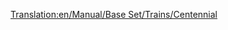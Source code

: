 [[Translation:en/Manual/Base Set/Trains/Centennial]]
{{hu/Manual/Base Set/Trains/Navbox Mozdonyok}}
{{hu/Manual/Base Set/Trains/Vonatok|Name==Centennial
|Image=[[File:en/Manual/Base Set/Trains/Centennial.png]]
|Cost=£35,156 ($70.312)
|Speed=112 km/h (70 mph)
|Weight=207 t
|Power=6,600 LE (4,924 kW)
|Annual=£2,361 ($4.722)
|Designed=1972
|Lifespan=22
|Capacity=N/A
|Leírás=Ez a mozdony drága, viszont nehéz rakomány szállításához jó választás. Ugyanolyan gyors, mint a [[hu/Manual/Base Set/Trains/CS2400|CS2400]], a [[hu/Manual/Base Set/Trains/CS4000|CS4000]]-nél pedig gyorsabb és erősebb.
|Valósság=A Centennial létező mozdonytípus, a [http://hu.wikipedia.org/wiki/EMD_DDA40X EMD DDA40X] beceneve.

Az igazi Centennial mozdonyok tehervontatásra készültek, hogy ugyanazon a sok meredek szakasszal terhelt vonalon szolgáljanak, mint a világ legnagyobb gőzmozdonyaként ismert [http://hu.wikipedia.org/wiki/Union_Pacific_4000 Big Boy]. Miután a Union Pacific megkezdte rendszerbe állítását, a ''6900-as'' sorozatnevet, majd, mintha a nevekből nem lenne elég, a nemhivatalos "Big Boy 2" becenevet is megkapta. 

Ezek a valaha épült legnagyobb dízelmozdonyok a maguk 270 tonnás súlyával (a TTD-nek a súly sok volt ahhoz, hogy kezelni tudja, így a játékban könnyebb), és egyetlen, hihetetlenül hosszú, 30 méteres vázra épültek. 

A mozdony valójában nem egy, hanem két mozdony: egy vázra két V-16-os dízel motort építettek, motoronként egy-egy forgóvázzal. Az 1960-as években ez nem volt szokatlan megoldás (ami azt illeti, korábban sem): lehetővé tette, hogy az egyik motor meghibásodása esetén a mozdony a másik motorral tovább tudjon menni (egy másik híres mozdonytípus, a brit Deltic is ugyanezen az elven működött). A mozdony a két forgóvázon négy-négy meghajtott tengellyel rendelkezett.

A fantasztikus tervezés tekintélyes erőt eredményezett, de ennek megvolt az ára is. A négytengelyes forgóvázak a síneknek túl nehéznek bizonyultak, különösen a kanyarokban nyomták a kerekeket a sín oldalához, ezzel pedig jelentősen megnövelték a nyomtávot (ami egyébként a gőzmozdonyoknál is elterjedt probléma). Miután mindig az első forgóváz a legnehezebb a pályán (a másodikat az első húzza a pálya irányában), gyakran egy másik, kisebb mozdonyt tettek a Centennialok elé. A Centennial két dízelmotorja pedig egyúttal azt is jelentette, hogy ha az egyikkel gond volt, a másik motort is javításra kellett küldeni (míg, ha két egymotoros mozdonyt alkalmaznak, az egyik forgalomban maradhat, míg a másikat javítják).

Amikor aztán 1980 körül a technológiai fejlődéssel lehetővé vált, hogy egy vezetőállásból több mozdony legyen vezérelhető, az egy vázon elhelyezett két motor elképzelése elavulttá vált, és a Centennialokat kivonták a forgalomból. Manapság talán egy, ha forgalomban van még a 47-ből. 

[http://www.steamlocomotive.com/centennials/ Igazi Centennialok]

}}